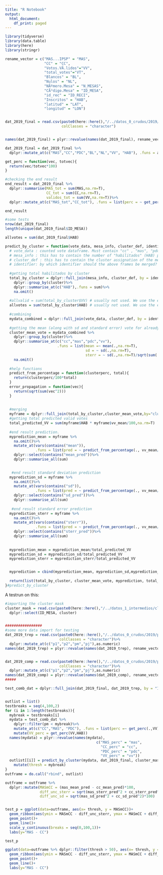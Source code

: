 ```yaml
---
title: "R Notebook"
output:
  html_document:
    df_print: paged
---
```


```r
library(tidyverse)
library(data.table)
library(here)
library(stringr)
```


```r
rename_vector = c("MAS...IPSP" = "MAS",
                  "CC" = "CC",
                  "Votos.VÃ.lidos"="VV",
                  "total_votes"="VT",
                  "Blancos" = "BL",
                  "Nulos" = "NL",
                  "NÃºmero.Mesa" = "N_MESAS",
                  "CÃ³digo.Mesa" = "ID_MESA",
                  "id_rec" = "ID_RECI",
                  "Inscritos" = "HAB",
                  "latitud" = "LAT",
                  "longitud" = "LON")


dat_2019_final = read.csv(paste0(here::here(),"/../datos_0_crudos/2019/final_comp.csv"), 
                          colClasses = "character")


names(dat_2019_final) = plyr::revalue(names(dat_2019_final), rename_vector)

dat_2019_final = dat_2019_final %>%
  dplyr::mutate_at(c("MAS","CC","PDC","BL","NL","VV", "HAB"), .funs = as.numeric)

```

```r
get_perc = function(vec, totvec){
  return(vec/totvec*100)
}

#checking the end result
end_result = dat_2019_final %>%
  dplyr::summarise(MAS_tot = sum(MAS,na.rm=T),
                   CC_tot = sum(CC,na.rm=T),
                   validos_tot = sum(VV,na.rm=T))%>%
  dplyr::mutate_at(c("MAS_tot","CC_tot"), .funs = list(perc = ~ get_perc(.,validos_tot)))

end_result

#some tests
nrow(dat_2019_final)
length(unique(dat_2019_final$ID_MESA))

allvotes = sum(dat_2019_final$HAB)
```


```r
predict_by_cluster = function(vote_data, mesa_info, cluster_def, identifier){
  # vote_data : counted vote dataframe. Must contain "cc" , "mas", "pdc" and "VV_perc". Must also contain the identifier
  # mesa_info : this has to contain the number of "habilitados" (HAB) per identifier
  # cluster_def : this has to contain the cluster assignation of the mesas. Has to contain  a cluster column and an identifier column
  # identifier: by which identifier should the above frames be merged? Usually "ID_MESA"
  
  #getting total habilitados by cluster
  total_by_cluster = dplyr::full_join(mesa_info, cluster_def, by = identifier) %>%
    dplyr::group_by(cluster)%>%
    dplyr::summarise_at(c("HAB"),.funs = sum)%>%
    na.omit()
  
  #allvalid = sum(total_by_cluster$VV) # usually not used. We use the estimated total VV instead
  allvotes = sum(total_by_cluster$HAB) # usually not used. We use the estimated total VV instead
  
  #combining
  mydata_combined = dplyr::full_join(vote_data, cluster_def, by = identifier)
  
  #getting the mean (along with sd and standard error) vote for already counted clusters
  cluster_mean_vote = mydata_combined %>%
    dplyr::group_by(cluster)%>%
    dplyr::summarise_at(c("cc","mas","pdc","vv"),
                        .funs = list(mean =~ mean(.,na.rm=T),
                                     sd = ~ sd(.,na.rm=T),
                                     sterr = ~ sd(.,na.rm=T)/sqrt(sum(!is.na(.)))))%>%
    na.omit()
  
  #help functions
  predict_from_percentage = function(clusterperc, total){
    return(clusterperc/100*total)
  }
  error_propagation = function(vec){
    return(sqrt(sum(vec^2)))
  }
  
  
  #merging
  myframe = dplyr::full_join(total_by_cluster,cluster_mean_vote,by="cluster")
  #getting total predicted valid votes
  total_predicted_VV = sum(myframe$HAB * myframe$vv_mean/100,na.rm=T)
  
  #end result prediction.
  myprediction_mean = myframe %>%
    na.omit()%>%
    mutate_at(vars(contains("mean")),
              .funs = list(pred = ~ predict_from_percentage(., vv_mean/100*HAB)))%>%
    dplyr::select(contains("mean_pred"))%>%
    dplyr::summarise_all(sum)

  
   #end result standard deviation prediction
  myprediction_sd = myframe %>%
    na.omit()%>%
    mutate_at(vars(contains("sd")),
              .funs = list(pred = ~ predict_from_percentage(., vv_mean/100*HAB)))%>%
    dplyr::select(contains("sd_pred"))%>%
    dplyr::summarise_all(sum)
  
   #end result standard error prediction
  myprediction_sterr = myframe %>%
    na.omit()%>%
    mutate_at(vars(contains("sterr")),
              .funs = list(pred = ~ predict_from_percentage(., vv_mean/100*HAB)))%>%
    dplyr::select(contains("sterr_pred"))%>%
    dplyr::summarise_all(sum)
  
  
  myprediction_mean = myprediction_mean/total_predicted_VV
  myprediction_sd = myprediction_sd/total_predicted_VV
  myprediction_sterr = myprediction_sterr/total_predicted_VV


  myprediction = cbind(myprediction_mean, myprediction_sd,myprediction_sterr)
  
  return(list(total_by_cluster, cluster_mean_vote, myprediction, total_predicted_VV))
}#predict_by_cluster

```

A testrun on this:
```r
#importing the cluster mask
cluster_mask = read.csv(paste0(here::here(),"/../datos_1_intermedios/cluster_definition/2019_clustered_10.csv"), colClasses = "character")%>%
  dplyr::select(ID_MESA, cluster)


#################
#some more data import for testing
dat_2019_trep = read.csv(paste0(here::here(),"/../datos_0_crudos/2019/percentil_trep.csv"),
                         colClasses = "character")%>%
  dplyr::mutate_at(c("p1","p2","pm","pj"),as.numeric)
names(dat_2019_trep) = plyr::revalue(names(dat_2019_trep), rename_vector)


dat_2019_comp = read.csv(paste0(here::here(),"/../datos_0_crudos/2019/percentil_comp.csv"),
                         colClasses = "character")%>%
  dplyr::mutate_at(c("p1","p2","pm","pj"),as.numeric)
names(dat_2019_comp) = plyr::revalue(names(dat_2019_comp), rename_vector)
#####

test_comb_dat = dplyr::full_join(dat_2019_final, dat_2019_trep, by = "ID_MESA")


outlist = list()
testbreaks = seq(4,100,2)
for (i in 1:length(testbreaks)){
  mybreak = testbreaks[i]
  mydata = test_comb_dat %>%
    dplyr::filter(pm < mybreak)%>%
    mutate_at(c("CC","MAS", "PDC"), .funs = list(perc =~ get_perc(.,VV)))%>%
    mutate(VV_perc = get_perc(VV,HAB))
  names(mydata) = plyr::revalue(names(mydata),
                                          c("MAS_perc" = "mas",
                                            "CC_perc" = "cc",
                                            "PDC_perc" = "pdc",
                                            "VV_perc" = "vv"))
  outlist[[i]] = predict_by_cluster(mydata, dat_2019_final, cluster_mask, "ID_MESA")[[3]]%>%
    mutate(thresh = mybreak)
}
outframe = do.call("rbind", outlist)
```

```r
outframe = outframe %>%
  dplyr::mutate(MASmCC = (mas_mean_pred - cc_mean_pred)*100,
                diff_unc_sterr = sqrt(mas_sterr_pred^2 + cc_sterr_pred^2)*100,
                diff_unc_sd = sqrt(mas_sd_pred^2 + cc_sd_pred^2)*100)


test_p = ggplot(data=outframe, aes(x= thresh, y = MASmCC))+
  geom_ribbon(aes(ymin = MASmCC - diff_unc_sterr, ymax = MASmCC + diff_unc_sterr), alpha = 0.3)+
  geom_point()+
  geom_line()+
  scale_y_continuous(breaks = seq(0,100,1))+
  labs(y="MAS - CC")

test_p

ggplot(data=outframe %>% dplyr::filter(thresh > 50), aes(x= thresh, y = MASmCC))+
  geom_ribbon(aes(ymin = MASmCC - diff_unc_sterr, ymax = MASmCC + diff_unc_sterr), alpha = 0.3)+
  geom_point()+
  geom_line()+
  labs(y="MAS - CC")

```






